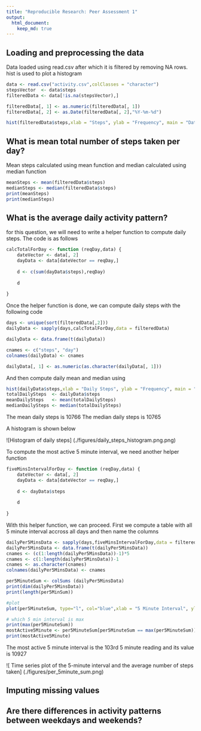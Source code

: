 ```yaml
---
title: "Reproducible Research: Peer Assessment 1"
output: 
  html_document:
    keep_md: true
---
```



## Loading and preprocessing the data

Data loaded using read.csv after which it is filtered by removing NA rows. hist is used to plot a histogram
```r
data <- read.csv("activity.csv",colClasses = "character")
stepsVector  <- data$steps
filteredData <- data[!is.na(stepsVector),]

filteredData[, 1] <- as.numeric(filteredData[, 1])
filteredData[, 2] <- as.Date(filteredData[, 2],"%Y-%m-%d")

hist(filteredData$steps,xlab = "Steps", ylab = "Frequency", main = "Data Histogram")
```



## What is mean total number of steps taken per day?
Mean steps calculated using mean function and median calculated using median function
```r
meanSteps <- mean(filteredData$steps)
medianSteps <- median(filteredData$steps)
print(meanSteps)
print(medianSteps)
```



## What is the average daily activity pattern?
for this question, we will need to write a helper function to compute daily steps. The code is as follows
```r
calcTotalForDay <- function (reqDay,data) {
    dateVector <- data[, 2]
    dayData <- data[dateVector == reqDay,]
    
    d <- c(sum(dayData$steps),reqDay)
    
    d
    
}
```

Once the helper function is done, we can compute daily steps with the following code
```r
days <- unique(sort(filteredData[,2]))
dailyData <- sapply(days,calcTotalForDay,data = filteredData)

dailyData <- data.frame(t(dailyData))

cnames <- c("steps", "day")
colnames(dailyData) <- cnames

dailyData[, 1] <- as.numeric(as.character(dailyData[, 1]))
```

And then compute daily mean and median using
```r
hist(dailyData$steps,xlab = "Daily Steps", ylab = "Frequency", main = "Daily Histogram")
totalDailySteps  <- dailyData$steps
meanDailySteps   <- mean(totalDailySteps)
medianDailySteps <- median(totalDailySteps)
```

The mean daily steps is 10766
The median daily steps is 10765

A histogram is shown below

![Histogram of daily steps] (./figures/daily_steps_histogram.png.png)


To compute the most active 5 minute interval, we need another helper function

```r


fiveMinsIntervalForDay <- function (reqDay,data) {
    dateVector <- data[, 2]
    dayData <- data[dateVector == reqDay,]
    
    d <- dayData$steps
    
    d
    
}
```


With this helper function, we can proceed. First we compute a table with all 5 minute interval accross all days and then name the columns
```r
dailyPer5MinsData <- sapply(days,fiveMinsIntervalForDay,data = filteredData)
dailyPer5MinsData <- data.frame(t(dailyPer5MinsData))
cnames <- (c(1:length(dailyPer5MinsData))-1)*5
cnames <- c(1:length(dailyPer5MinsData))-1
cnames <- as.character(cnames)
colnames(dailyPer5MinsData) <- cnames

per5MinuteSum <- colSums (dailyPer5MinsData)
print(dim(dailyPer5MinsData))
print(length(per5MinSum))

#plot
plot(per5MinuteSum, type="l", col="blue",xlab = "5 Minute Interval", ylab = "Frequency", main = "Daily Steps per 5 Minute")

# which 5 min interval is max
print(max(per5MinuteSum))
mostActive5Minute <- per5MinuteSum[per5MinuteSum == max(per5MinuteSum)]
print(mostActive5Minute)
```
The most active 5 minute interval is the 103rd  5 minute reading and its value is 10927


![ Time series plot of the 5-minute interval and the average number of steps taken] (./figures/per_5minute_sum.png)

## Imputing missing values



## Are there differences in activity patterns between weekdays and weekends?


